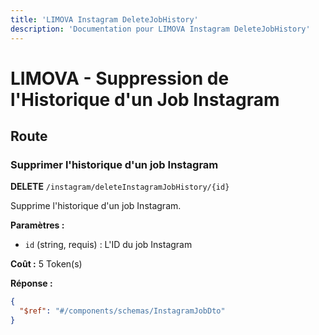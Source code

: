 ```yaml
---
title: 'LIMOVA Instagram DeleteJobHistory'
description: 'Documentation pour LIMOVA Instagram DeleteJobHistory'
---
```


# LIMOVA - Suppression de l'Historique d'un Job Instagram

## Route

### Supprimer l'historique d'un job Instagram
**DELETE** `/instagram/deleteInstagramJobHistory/{id}`

Supprime l'historique d'un job Instagram.

**Paramètres :**
- `id` (string, requis) : L'ID du job Instagram

**Coût :** 5 Token(s)

**Réponse :**
```json
{
  "$ref": "#/components/schemas/InstagramJobDto"
}
``` 
